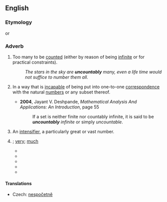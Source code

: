 ==English==

===Etymology===
{{suffix|uncountable|ly}} or {{prefix|un|countably}}

===Adverb===
{{en-adv|-}}

# Too many to be [[count]]ed (either by reason of being [[infinite]] or for practical constraints).
#: ''The stars in the sky are '''uncountably''' many, even a life time would not suffice to number them all.''
# {{mathematics}} In a way that is [[incapable]] of being put into one-to-one [[correspondence]] with the natural [[number]]s or any subset thereof.
#* '''2004''', Jayant V. Deshpande, ''Mathematical Analysis And Applications: An Introduction'', page 55
#*: If a set is neither finite nor countably infinite, it is said to be '''''uncountably''' infinite'' or simply ''uncountable''.
# {{rfd-sense}} An [[intensifier]], a particularly great or vast number.
# {{non-gloss definition|Intensifier}}; [[very]]; [[much]]
#*{{quote-news|title=Vapors And Serenity|work=Newsweek|date=Dec 29|year=1997|passage=And the memory of man runneth not to a year when there was an episode of disproportion comparable to the planet-wide vapors occasioned by one of the year's '''uncountably''' numerous automobile accidents, this one in Paris.}}
#*{{quote-news|title=Systems Easily Tripped in Error Bring Death in a Lake, Warning Us of...|work=Los Angeles Times|date=Jul 6|year=1988|passage=And the dimensions of death that can result from such systems tripped in error, or through misperceptions of reality, are '''uncountably''' greater than those}}
#*{{quote-news|title=Unplugging A Diverse Bit Of Cable TV|work=New York Times|date=Sep 20|year=1990|passage=a host of other producers fear that a vital link to New York's '''uncountably''' diverse populations is about to be cut.}}
#*{{quote-book|section=Orality in Politics|title=Technology, Literacy and the Evolution of Society|page=185|author=Geoffrey Hawthorn|coauthors=David R. Olson, Michael Cole, editors|year=2006|passage=and the sheer quantity of material is uncountably greater}}
#*{{quote-news|title=Hippie and redneck show is equal parts insane, inane|work=Boston Globe|date=Jan 17|year=2007|passage=Stories of road travel in the United States have taken '''uncountably''' many forms, from John Steinbeck's "Travels With Charley" and Jack Kerouac's "On the Road" to "Little Miss Sunshine".}}

====Translations====
{{trans-top|in mathematics}}
* Czech: [[nespočetně]]
{{trans-mid}}
{{trans-bottom}}